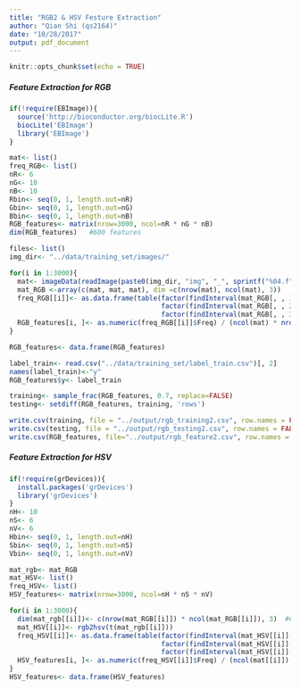 ```yaml
---
title: "RGB2 & HSV Festure Extraction"
author: "Qian Shi (qs2164)"
date: "10/28/2017"
output: pdf_document
---
```


```r
knitr::opts_chunk$set(echo = TRUE)
```

##### Feature Extraction for RGB #####
```r
if(!require(EBImage)){
  source('http://bioconductor.org/biocLite.R')
  biocLite('EBImage')
  library('EBImage')
}

mat<- list()
freq_RGB<- list()
nR<- 6
nG<- 10
nB<- 10
Rbin<- seq(0, 1, length.out=nR)
Gbin<- seq(0, 1, length.out=nG)
Bbin<- seq(0, 1, length.out=nB)
RGB_features<- matrix(nrow=3000, ncol=nR * nG * nB)
dim(RGB_features)   #600 features

files<- list()
img_dir<- "../data/training_set/images/"

for(i in 1:3000){
  mat<- imageData(readImage(paste0(img_dir, "img", "_", sprintf("%04.f", i), ".jpg")))
  mat_RGB <-array(c(mat, mat, mat), dim =c(nrow(mat), ncol(mat), 3))
  freq_RGB[[i]]<- as.data.frame(table(factor(findInterval(mat_RGB[, , 1], Rbin), levels=1:nR), 
                                      factor(findInterval(mat_RGB[, , 2], Gbin), levels=1:nG), 
                                      factor(findInterval(mat_RGB[, , 3], Bbin), levels=1:nB)))
  RGB_features[i, ]<- as.numeric(freq_RGB[[i]]$Freq) / (ncol(mat) * nrow(mat))
}

RGB_features<- data.frame(RGB_features)
```


```r
label_train<- read.csv("../data/training_set/label_train.csv")[, 2]
names(label_train)<-"y"
RGB_features$y<- label_train

training<- sample_frac(RGB_features, 0.7, replace=FALSE)
testing<- setdiff(RGB_features, training, 'rows')

write.csv(training, file = "../output/rgb_training2.csv", row.names = FALSE)
write.csv(testing, file = "../output/rgb_testing2.csv", row.names = FALSE)
write.csv(RGB_features, file="../output/rgb_feature2.csv", row.names = FALSE)
```


##### Feature Extraction for HSV #####
```r
if(!require(grDevices)){
  install.packages('grDevices')
  library('grDevices')
}
nH<- 10
nS<- 6
nV<- 6
Hbin<- seq(0, 1, length.out=nH)
Sbin<- seq(0, 1, length.out=nS)
Vbin<- seq(0, 1, length.out=nV)

mat_rgb<- mat_RGB
mat_HSV<- list()
freq_HSV<- list()
HSV_features<- matrix(nrow=3000, ncol=nH * nS * nV)

for(i in 1:3000){
  dim(mat_rgb[[i]])<- c(nrow(mat_RGB[[i]]) * ncol(mat_RGB[[i]]), 3)  #Convert 3D array of RGB into 2D matrix
  mat_HSV[[i]]<- rgb2hsv(t(mat_rgb[[i]]))
  freq_HSV[[i]]<- as.data.frame(table(factor(findInterval(mat_HSV[[i]][1, ], Hbin), levels=1:nH), 
                                      factor(findInterval(mat_HSV[[i]][2, ], Sbin), levels=1:nS), 
                                      factor(findInterval(mat_HSV[[i]][3, ], Vbin), levels=1:nV)))
  HSV_features[i, ]<- as.numeric(freq_HSV[[i]]$Freq) / (ncol(mat[[i]]) * nrow(mat[[i]]))
}
HSV_features<- data.frame(HSV_features)
```

